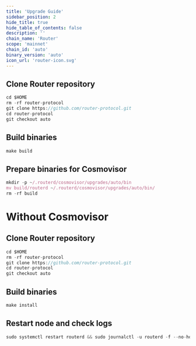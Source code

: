 ```yaml
---
title: 'Upgrade Guide'
sidebar_position: 2
hide_title: true
hide_table_of_contents: false
description: ''
chain_name: 'Router'
scope: 'mainnet'
chain_id: 'auto'
binary_version: 'auto'
icon_url: 'router-icon.svg'
---
```



<PageTitle
  iconUrl="img/router-icon.svg"
  title="Router Upgrade Guide"
  chainId="auto"
  version="auto"
/>

## Clone Router repository

```js
cd $HOME
rm -rf router-protocol
git clone https://github.com/router-protocol.git
cd router-protocol
git checkout auto
```

## Build binaries

```js
make build
```

## Prepare binaries for Cosmovisor

```js
mkdir -p ~/.routerd/cosmovisor/upgrades/auto/bin
mv build/routerd ~/.routerd/cosmovisor/upgrades/auto/bin/
rm -rf build
```

# Without Cosmovisor

## Clone Router repository

```js
cd $HOME
rm -rf router-protocol
git clone https://github.com/router-protocol.git
cd router-protocol
git checkout auto
```

## Build binaries

```js
make install
```

## Restart node and check logs

```js
sudo systemctl restart routerd && sudo journalctl -u routerd -f --no-hostname -o cat
```
